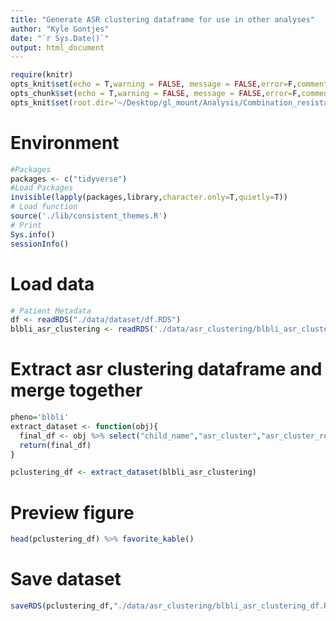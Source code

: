 ```yaml
---
title: "Generate ASR clustering dataframe for use in other analyses"
author: "Kyle Gontjes"
date: "`r Sys.Date()`"
output: html_document
---
```


```r
require(knitr)
opts_knit$set(echo = T,warning = FALSE, message = FALSE,error=F,comment=NA) 
opts_chunk$set(echo = T,warning = FALSE, message = FALSE,error=F,comment=NA)
opts_knit$set(root.dir='~/Desktop/gl_mount/Analysis/Combination_resistance/pre-intro-blbli-resistance-ms/')
```

# Environment
```r
#Packages
packages <- c("tidyverse")   
#Load Packages
invisible(lapply(packages,library,character.only=T,quietly=T)) 
# Load function
source('./lib/consistent_themes.R')
# Print
Sys.info()
sessionInfo() 
``` 

# Load data
```r
# Patient Metadata
df <- readRDS("./data/dataset/df.RDS") 
blbli_asr_clustering <- readRDS('./data/asr_clustering/blbli_asr_clustering.RDS')
```

# Extract asr clustering dataframe and merge together
```r
pheno='blbli'
extract_dataset <- function(obj){ 
  final_df <- obj %>% select("child_name","asr_cluster","asr_cluster_renamed","asr_cluster_renamed_resistant","asr_cluster_collapsed") %>% `colnames<-`(c("isolate_no",paste0(pheno,"_",colnames(.[,2:5])))) %>% as.data.frame
  return(final_df)
}

pclustering_df <- extract_dataset(blbli_asr_clustering) 
```

# Preview figure
```r
head(pclustering_df) %>% favorite_kable()
```

# Save dataset
```r
saveRDS(pclustering_df,"./data/asr_clustering/blbli_asr_clustering_df.RDS")
```
